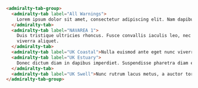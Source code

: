 ```html
<admiralty-tab-group>
  <admiralty-tab label="All Warnings">
    Lorem ipsum dolor sit amet, consectetur adipiscing elit. Nam dapibus in nulla vitae maximus.
  </admiralty-tab>
  <admiralty-tab label="NAVAREA 1">
    Duis tristique ultricies rhoncus. Fusce convallis iaculis leo, nec interdum diam interdum quis. Proin pretium
    viverra aliquet.
  </admiralty-tab>
  <admiralty-tab label="UK Coastal">Nulla euismod ante eget nunc viverra scelerisque vitae ac enim.</admiralty-tab>
  <admiralty-tab label="UK Estuary">
    Donec dictum diam in dapibus imperdiet. Suspendisse pharetra diam eros, imperdiet fringilla est aliquam id.
  </admiralty-tab>
  <admiralty-tab label="UK Swell">Nunc rutrum lacus metus, a auctor tortor hendrerit non.</admiralty-tab>
</admiralty-tab-group>
```
